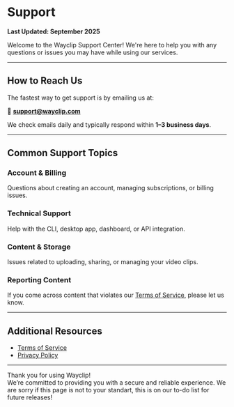 # Support

**Last Updated: September 2025**

Welcome to the Wayclip Support Center! We're here to help you with any questions or issues you may have while using our services.

---

## How to Reach Us

The fastest way to get support is by emailing us at:

📧 **support@wayclip.com**

We check emails daily and typically respond within **1–3 business days**.

---

## Common Support Topics

### **Account & Billing**  
  Questions about creating an account, managing subscriptions, or billing issues.

### **Technical Support**  
  Help with the CLI, desktop app, dashboard, or API integration.

### **Content & Storage**  
  Issues related to uploading, sharing, or managing your video clips.

### **Reporting Content**
 If you come across content that violates our [Terms of Service](/terms), please let us know.

---

## Additional Resources

- [Terms of Service](/terms)  
- [Privacy Policy](/privacy)

---

Thank you for using Wayclip!  
We’re committed to providing you with a secure and reliable experience.
We are sorry if this page is not to your standart, this is on our to-do list for future releases!
